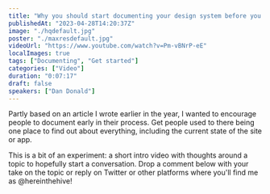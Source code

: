 ```yaml
---
title: "Why you should start documenting your design system before you do anything else"
publishedAt: "2023-04-28T14:20:37Z"
image: "./hqdefault.jpg"
poster: "./maxresdefault.jpg"
videoUrl: "https://www.youtube.com/watch?v=Pm-vBNrP-eE"
localImages: true
tags: ["Documenting", "Get started"]
categories: ["Video"]
duration: "0:07:17"
draft: false
speakers: ["Dan Donald"]
---
```


Partly based on an article I wrote earlier in the year, I wanted to encourage people to document early in their process. Get people used to there being one place to find out about everything, including the current state of the site or app.

This is a bit of an experiment: a short intro video with thoughts around a topic to hopefully start a conversation. Drop a comment below with your take on the topic or reply on Twitter or other platforms where you'll find me as @hereinthehive!

